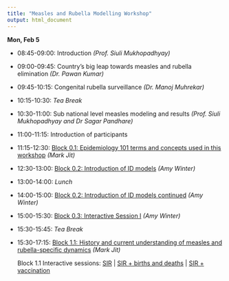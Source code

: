 ```yaml
---
title: "Measles and Rubella Modelling Workshop"
output: html_document
---
```


**Mon, Feb 5**

* 08:45-09:00: Introduction _(Prof. Siuli Mukhopadhyay)_
* 09:00-09:45: Country's big leap towards measles and rubella elimination _(Dr. Pawan Kumar)_
* 09:45-10:15: Congenital rubella surveillance _(Dr. Manoj Muhrekar)_
* 10:15-10:30: *Tea Break*
* 10:30-11:00: Sub national level measles modeling and results _(Prof. Siuli Mukhopadhyay and Dr Sagar Pandhare)_
* 11:00-11:15: Introduction of participants
* 11:15-12:30: [Block 0.1: Epidemiology 101 terms and concepts used in this workshop](workshop_materials/Epi101.pdf) _(Mark Jit)_
* 12:30-13:00: [Block 0.2: Introduction of ID models](workshop_materials/introID.pdf) _(Amy Winter)_
* 13:00-14:00: *Lunch*
* 14:00-15:00: [Block 0.2: Introduction of ID models continued](workshop_materials/introID.pdf) _(Amy Winter)_
* 15:00-15:30: [Block 0.3: Interactive Session I](workshop_materials/IntSes1.pdf) _(Amy Winter)_
* 15:30-15:45: *Tea Break*
* 15:30-17:15: [Block 1.1: History and current understanding of measles and rubella-specific dynamics](workshop_materials/block1.1_mark.pdf) _(Mark Jit)_

    Block 1.1 Interactive sessions:
    [SIR](SIRModel 1base.r) | [SIR + births and deaths](SIRModel 2birthsdeaths.r) | [SIR + vaccination](SIRModel 3birthsdeaths vaccine.r)





